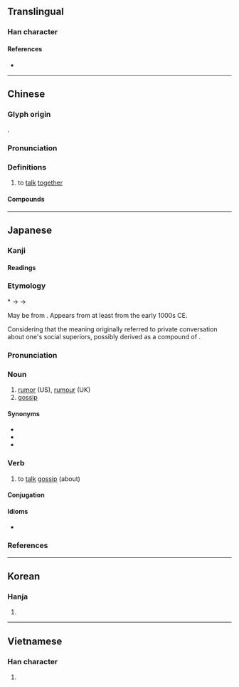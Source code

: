 {{character info}}
==Translingual==

===Han character===
{{Han char|rn=30|rad=口|as=12|sn=15|four=68046|canj=RTWI|ids=⿰口尊}}

====References====
* {{Han ref|kx=0208.060|dkj=04286|dj=0431.030|hdz=10686.050|uh=5642|ud=22082|bh=E4F7|bd=58615}}

----

==Chinese==
{{zh-forms}}

===Glyph origin===
{{Han etym}}
{{Han compound|口|尊|c1=s|t1=mouth|c2=p|ls=psc}}.

===Pronunciation===
{{zh-pron
|m=zǔn
|c=zyun2
|mc=y
|oc=y
|cat=v
}}

===Definitions===
{{zh-hanzi}}

# to [[talk]] [[together]]

====Compounds====
{{zh-der|噂噆|噂議|噂沓|噂噂}}

----

==Japanese==

===Kanji===
{{ja-kanji|grade=n|rs=口12}}

====Readings====
{{ja-readings
|goon=そん
|kanon=そん
|kun=うわさ-<うはさ-
}}

===Etymology===
{{ja-kanjitab|うわさ|yomi=kun}}

&#42;{{IPAchar|/upasa/}} → {{IPAchar|/ufasa/}} → {{IPAchar|/uwasa/}}

May be from {{inh|ja|ojp|-}}.  Appears from at least ''{{w|The Tale of Genji}}'' from the early 1000s CE.

Considering that the meaning originally referred to private conversation about one's social superiors, possibly derived as a compound of {{compound|ja|上|tr1=ufa|t1=up, upward|pos1=ancient reading of modern ''uwa'', the combining form of modern ''ue''; in reference to those of higher [[social]] [[standing]]|さ|tr2=sa|t2=-ness|pos2=suffix indicating [[state]] or [[degree]]}}.

===Pronunciation===
{{ja-pron|yomi=k|うわさ|acc=0|acc_ref=DJR}}

===Noun===
{{ja-noun|うわさ|hhira=うはさ}}

# [[rumor]] (US), [[rumour]] (UK)
# [[gossip]]

====Synonyms====
* {{ja-r|風%説|ふう%せつ}}
* {{ja-r|風%聞|ふう%ぶん}}
* {{ja-r|世%評|せ%ひょう}}

===Verb===
{{ja-verb-suru|tr=trans|うわさ}}

# to [[talk]] [[gossip]] (about)

====Conjugation====
{{ja-suru|うわさ}}

====Idioms====
* {{ja-r|噂をすれば|うわさ を すれば}}

===References===
<references/>

----

==Korean==

===Hanja===
{{ko-hanja|hangeul=준|rv=jun|mr=chun}}

# {{rfdef|ko|sort=口12}}

----

==Vietnamese==

===Han character===

# {{rfdef|vi|sort=口12}}